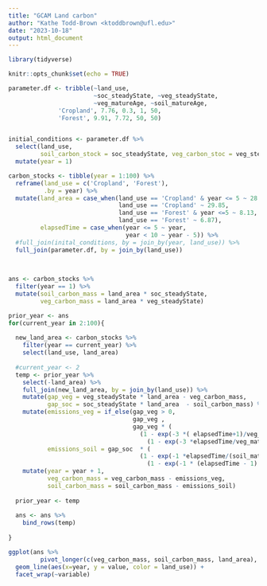 ---
title: "GCAM Land carbon"
author: "Kathe Todd-Brown <ktoddbrown@ufl.edu>"
date: "2023-10-18"
output: html_document
---

```{r setup, include=FALSE}
library(tidyverse)

knitr::opts_chunk$set(echo = TRUE)
```

```{r}
parameter.df <- tribble(~land_use, 
                        ~soc_steadyState, ~veg_steadyState, 
                        ~veg_matureAge, ~soil_matureAge,
              'Cropland', 7.76, 0.3, 1, 50,
              'Forest', 9.91, 7.72, 50, 50)


initial_conditions <- parameter.df %>%
  select(land_use, 
         soil_carbon_stock = soc_steadyState, veg_carbon_stoc = veg_steadyState) %>%
  mutate(year = 1)

carbon_stocks <- tibble(year = 1:100) %>%
  reframe(land_use = c('Cropland', 'Forest'), 
          .by = year) %>%
  mutate(land_area = case_when(land_use == 'Cropland' & year <= 5 ~ 28.59,
                               land_use == 'Cropland' ~ 29.85,
                               land_use == 'Forest' & year <=5 ~ 8.13,
                               land_use == 'Forest' ~ 6.87),
         elapsedTime = case_when(year <= 5 ~ year,
                                 year < 10 ~ year - 5)) %>%
  #full_join(inital_conditions, by = join_by(year, land_use)) %>% 
  full_join(parameter.df, by = join_by(land_use))
  
 

ans <- carbon_stocks %>%
  filter(year == 1) %>%
  mutate(soil_carbon_mass = land_area * soc_steadyState,
         veg_carbon_mass = land_area * veg_steadyState) 

prior_year <- ans
for(current_year in 2:100){
  
  new_land_area <- carbon_stocks %>%
    filter(year == current_year) %>%
    select(land_use, land_area)
  
  #current_year <- 2
  temp <- prior_year %>% 
    select(-land_area) %>%
    full_join(new_land_area, by = join_by(land_use)) %>%
    mutate(gap_veg = veg_steadyState * land_area - veg_carbon_mass,
           gap_soc = soc_steadyState * land_area  - soil_carbon_mass) %>%
    mutate(emissions_veg = if_else(gap_veg > 0, 
                                   gap_veg ,
                                   gap_veg * (
                                     (1 - exp(-3 *( elapsedTime+1)/veg_matureAge)) -
                                       (1 - exp(-3 *elapsedTime/veg_matureAge)))),
           emissions_soil = gap_soc  * (
                                     (1 - exp(-1 *elapsedTime/(soil_matureAge/10))) -
                                       (1 - exp(-1 * (elapsedTime - 1) /(soil_matureAge/10))))) %>%
    mutate(year = year + 1,
           veg_carbon_mass = veg_carbon_mass - emissions_veg,
           soil_carbon_mass = soil_carbon_mass - emissions_soil)
  
  prior_year <- temp
  
  ans <- ans %>%
    bind_rows(temp)
    
}

```

```{r}
ggplot(ans %>%
         pivot_longer(c(veg_carbon_mass, soil_carbon_mass, land_area), names_to = 'variable')) +
  geom_line(aes(x=year, y = value, color = land_use)) +
  facet_wrap(~variable)
```